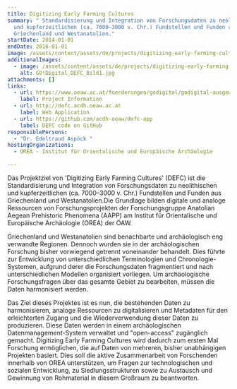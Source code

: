 ```yaml
---
title: Digitizing Early Farming Cultures
summary: " Standardisierung und Integration von Forschungsdaten zu neolithischen
  und kupferzeitlichen (ca. 7000–3000 v. Chr.) Fundstellen und Funden aus
  Griechenland und Westanatolien."
startDate: 2014-01-01
endDate: 2016-01-01
image: /assets/content/assets/de/projects/digitizing-early-farming-cultures/logo_project_defc_pottery_collection_rgb3_neu.png
additionalImages:
  - image: /assets/content/assets/de/projects/digitizing-early-farming-cultures/additionalImages/GO!Digital_DEFC_Bild1.jpg
    alt: GO!Digital_DEFC_Bild1.jpg
attachments: []
links:
  - url: https://www.oeaw.ac.at/foerderungen/godigital/godigital-ausgewaehlte-projekte#c63508
    label: Project Information
  - url: http://defc.acdh.oeaw.ac.at
    label: Web Application
  - url: https://github.com/acdh-oeaw/defc-app
    label: DEFC code on GitHub
responsiblePersons:
  - "Dr. Edeltraud Aspöck "
hostingOrganizations:
  - OREA - Institut für Orientalische und Europäische Archäologie

---
```

Das Projektziel von 'Digitizing Early Farming Cultures' (DEFC) ist die Standardisierung und Integration von Forschungsdaten zu neolithischen und kupferzeitlichen (ca. 7000–3000 v. Chr.) Fundstellen und Funden aus Griechenland und Westanatolien.Die Grundlage bilden digitale und analoge Ressourcen von Forschungsprojekten der Forschungsgruppe Anatolian Aegean Prehistoric Phenomena (AAPP) am Institut für Orientalische und Europäische Archäologie (OREA) der ÖAW.

Griechenland und Westanatolien sind benachbarte und archäologisch eng verwandte Regionen. Dennoch wurden sie in der archäologischen Forschung bisher vorwiegend getrennt voneinander behandelt. Dies führte zur Entwicklung von unterschiedlichen Terminologien und Chronologie-Systemen, aufgrund derer die Forschungsdaten fragmentiert und nach unterschiedlichen Modellen organisiert vorliegen. Um archäologische Forschungsfragen über das gesamte Gebiet zu bearbeiten, müssen die Daten harmonisiert werden.

Das Ziel dieses Projektes ist es nun, die bestehenden Daten zu harmonisieren, analoge Ressourcen zu digitalisieren und Metadaten für den erleichterten Zugang und die Wiederverwendung dieser Daten zu produzieren. Diese Daten werden in einem archäologischen Datenmanagement-System verwaltet und "open-access" zugänglich gemacht. Digitizing Early Farming Cultures wird dadurch zum ersten Mal Forschung ermöglichen, die auf Daten von mehreren, bisher unabhängigen Projekten basiert. Dies soll die aktive Zusammenarbeit von Forschenden innerhalb von OREA unterstützen, um Fragen zur technologischen und sozialen Entwicklung, zu Siedlungsstrukturen sowie zu Austausch und Gewinnung von Rohmaterial in diesem Großraum zu beantworten.

